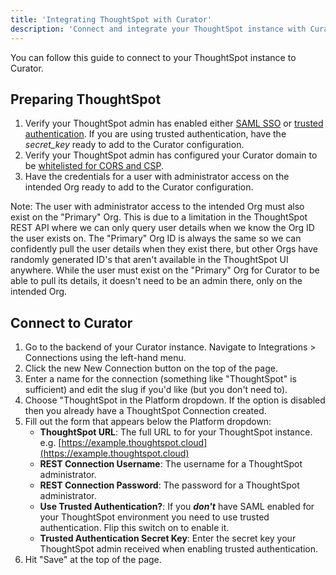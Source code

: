 ---
title: 'Integrating ThoughtSpot with Curator'
description: 'Connect and integrate your ThoughtSpot instance with Curator for unified analytics access'
---

You can follow this guide to connect to your ThoughtSpot instance to Curator.

## Preparing ThoughtSpot

 1. Verify your ThoughtSpot admin has enabled either [SAML SSO](https://developers.thoughtspot.com/docs/saml-sso) or
 [trusted authentication](https://developers.thoughtspot.com/docs/trusted-auth).  If you are using trusted
 authentication, have the *secret_key* ready to add to the Curator configuration.
 2. Verify your ThoughtSpot admin has configured your Curator domain to be
 [whitelisted for CORS and CSP](https://developers.thoughtspot.com/docs/security-settings).
 3. Have the credentials for a user with administrator access on the intended Org ready to add to the Curator configuration.

 Note: The user with administrator access to the intended Org must also exist on the "Primary" Org. This is due to a
 limitation in the ThoughtSpot REST API where we can only query user details when we know the Org ID the user exists
 on. The "Primary" Org ID is always the same so we can confidently pull the user details when they exist there, but
 other Orgs have randomly generated ID's that aren't available in the ThoughtSpot UI anywhere. While the user must
 exist on the "Primary" Org for Curator to be able to pull its details, it doesn't need to be an admin there, only
 on the intended Org.

## Connect to Curator

 1. Go to the backend of your Curator instance.  Navigate to Integrations > Connections using the left-hand menu.
 2. Click the new New Connection button on the top of the page.
 3. Enter a name for the connection (something like "ThoughtSpot" is sufficient) and edit the slug if you'd like (but
 you don't need to).
 4. Choose "ThoughtSpot in the Platform dropdown.  If the option is disabled then you already have a ThoughtSpot
  Connection  created.
 5. Fill out the form that appears below the Platform dropdown:
    - **ThoughtSpot URL**: The full URL to for your ThoughtSpot instance.
	e.g. [https://example.thoughtspot.cloud](https://example.thoughtspot.cloud)
    - **REST Connection Username**: The username for a ThoughtSpot administrator.
    - **REST Connection Password**: The password for a ThoughtSpot administrator.
    - **Use Trusted Authentication?**: If you ***don't*** have SAML enabled for your ThoughtSpot environment you need
	to use trusted authentication.  Flip this switch on to enable it.
    - **Trusted Authentication Secret Key**: Enter the secret key your ThoughtSpot admin received when enabling trusted authentication.
 6. Hit "Save" at the top of the page.
